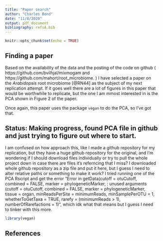 ```yaml
---
title: "Paper search"
author: "Charles Bond"
date: "11/8/2020"
output: pdf_document
bibliography: refsA.bib
---
```


```r
knitr::opts_chunk$set(echo = TRUE)
```

## Finding a paper 

Based on the availability of the data and the posting of the code on github ( https://github.com/bvilhjal/mixmogam and https://github.com/mahort/root_microbiome.
 ) I have selected a paper on the *Arabidopsis* root microbiome [@RN44] as the subject of my next replication attempt. If it goes well there are a lot of figures in this paper that would be worthwhile to replicate, but the one I am mmost interested in is the PCA shown in Figure 2 of the paper. 

Once again, this paper uses the package `vegan` to do the PCA, so I've got that.

## Status: Making progress, found PCA file in github and just trying to figure out where to start.
I am confused on how approach this, like I made a github repository for my replication, but they have a huge github repository for the original, and I'm wondering if I should download files individually or try to pull the whole project down in case there are files it's referncing that I miss?
I downloaded whole github repository as a zip file and put it here, but I guess I need to alter relative paths or something to make it work? I tried running one of the PCA Rscript and get the error
"Error in getData(cutoff = otuCutoff, combined = FALSE, marker = phylogeneticMarker,  : 
  unused arguments (cutoff = otuCutoff, combined = FALSE, marker = phylogeneticMarker, tissue = organ, minReadsPerSite = minimumReads, minSamplePerOTU = 1, whetherToGetTaxa = TRUE, rarefy = (minimumReads > 1), numberOfRarefactions = 1)", 
  which idk what that means but I guess I need to tinker with this more. 

```r
library(vegan)
```

## References

